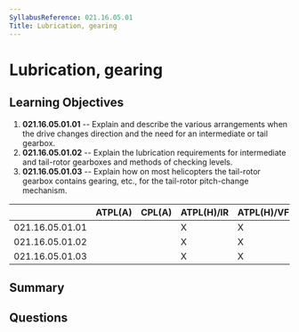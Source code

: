 ```yaml
---
SyllabusReference: 021.16.05.01
Title: Lubrication, gearing
---
```


# Lubrication, gearing

## Learning Objectives

1. **021.16.05.01.01** -- Explain and describe the various arrangements when the
   drive changes direction and the need for an intermediate or tail gearbox.
2. **021.16.05.01.02** -- Explain the lubrication requirements for intermediate
   and tail-rotor gearboxes and methods of checking levels.
3. **021.16.05.01.03** -- Explain how on most helicopters the tail-rotor gearbox
   contains gearing, etc., for the tail-rotor pitch-change mechanism.

|                 | ATPL(A) | CPL(A) | ATPL(H)/IR | ATPL(H)/VFR | CPL(H) | IR  | CBIR(A) |
| --------------- | ------- | ------ | ---------- | ----------- | ------ | --- | ------- |
| 021.16.05.01.01 |         |        | X          | X           | X      |     |         |
| 021.16.05.01.02 |         |        | X          | X           | X      |     |         |
| 021.16.05.01.03 |         |        | X          | X           | X      |     |         |

## Summary

## Questions
